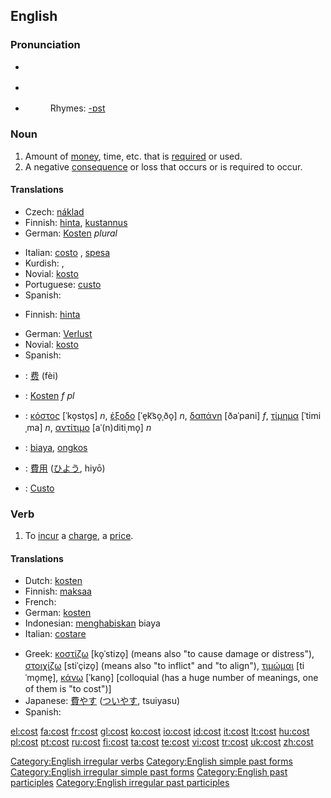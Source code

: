 ==English==

{{rank|week|stone|tree|781|cost|value|cast|speaking}}
{{wikipedia}}
===Pronunciation===
*{{a|RP}} {{IPA|/kɒst/}}
*{{a|US}} {{IPA|/kɔst/}}
*{{audio|en-us-cost.ogg|Audio (US)}}
*:Rhymes: [[Rhymes:English:-ɒst|-ɒst]]

===Noun===
{{en-noun}}

# Amount of [[money]], time, etc. that is [[required]] or used.
# A negative [[consequence]] or loss that occurs or is required to occur.

====Translations====
{{trans-top|amount of money, time, etc.}}
*Czech: [[náklad]] {{m}}
*Finnish: [[hinta]], [[kustannus]]
*German: [[Kosten]] {{f}} ''plural''
{{trans-mid}}
*Italian: [[costo]] {{m}}, [[spesa]] {{f}}
*Kurdish: {{KUchar|[[به‌ها]]}}, {{KUchar|[[نرخ]]}}
*Novial: [[kosto]]
*Portuguese: [[custo]] {{m}}
*Spanish: {{t|es|costo|m}}
{{trans-bottom}}

{{trans-top|negative consequence or loss}}
*Finnish: [[hinta]]
{{trans-mid}}
*German: [[Verlust]] {{m}}
*Novial: [[kosto]]
*Spanish: {{t|es|costo|m}}
{{trans-bottom}}

{{ttbc-top}}
*{{ttbc|Chinese}}: [[费]] (fèi)
*{{ttbc|German}}: [[Kosten]] ''f pl''
*{{ttbc|Greek}}: [[κόστος]] [ˈko̞sto̞s] ''n'', [[έξοδο]] [ˈe̞k͡so̞ˌðo̞] ''n'', [[δαπάνη]] [ðaˈpani] ''f'', [[τίμημα]] [ˈtimiˌma] ''n'', [[αντίτιμο]] [aˈ(n)ditiˌmo̞] ''n''
*{{ttbc|Indonesian}}: [[biaya]], [[ongkos]]
*{{ttbc|Japanese}}: [[費用]] ([[ひよう]], hiyō)
*{{ttbc|Portuguese}}: [[Custo]]
{{trans-bottom}}

===Verb===
{{en-verb|costs|costing|cost}}

# To [[incur]] a [[charge]], a [[price]].

====Translations====
{{trans-top}}
*Dutch: [[kosten]]
*Finnish: [[maksaa]]
*French: {{t|fr|coûter}}
*German: [[kosten]]
*Indonesian: [[habis|menghabiskan]] biaya
*Italian: [[costare]]
{{trans-mid}}
*Greek: [[κοστίζω]] [ko̞ˈstizo̞] (means also "to cause damage or distress"), [[στοιχίζω]] [stiˈçizo̞] (means also "to inflict" and "to align"), [[τιμώμαι]] [tiˈmo̞me̞], [[κάνω]] [ˈkano̞] [colloquial (has a huge number of meanings, one of them is "to cost")]
*Japanese: [[費やす]] ([[ついやす]], tsuiyasu)
*Spanish: {{t|es|costar}}
{{trans-bottom}}

[[Category:English irregular verbs]]
[[Category:English simple past forms]]
[[Category:English irregular simple past forms]]
[[Category:English past participles]]
[[Category:English irregular past participles]]

[[el:cost]]
[[fa:cost]]
[[fr:cost]]
[[gl:cost]]
[[ko:cost]]
[[io:cost]]
[[id:cost]]
[[it:cost]]
[[lt:cost]]
[[hu:cost]]
[[pl:cost]]
[[pt:cost]]
[[ru:cost]]
[[fi:cost]]
[[ta:cost]]
[[te:cost]]
[[vi:cost]]
[[tr:cost]]
[[uk:cost]]
[[zh:cost]]